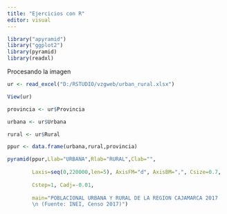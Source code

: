 ```yaml
---
title: "Ejercicios con R"
editor: visual
---
```


```r
library("apyramid")
library("ggplot2")
library(pyramid)
library(readxl)
```

Procesando la imagen

```r
ur <- read_excel("D:/RSTUDIO/vzgweb/urban_rural.xlsx")

View(ur)

provincia <- ur$Provincia

urbana <- ur$Urbana

rural <- ur$Rural

ppur <- data.frame(urbana,rural,provincia)

pyramid(ppur,Llab="URBANA",Rlab="RURAL",Clab="",
        
        Laxis=seq(0,220000,len=5), AxisFM="d", AxisBM=",", Csize=0.7,
        
        Cstep=1, Cadj=-0.01,
        
        main="POBLACIONAL URBANA Y RURAL DE LA REGION CAJAMARCA 2017 
        \n (Fuente: INEI, Censo 2017)")


```
